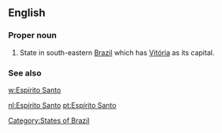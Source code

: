 ==English==

===Proper noun===
{{en-proper noun|sg=[[Espírito]] [[Santo]]}}

# State in south-eastern [[Brazil]] which has [[Vitória]] as its capital.

===See also===
[[w:Espírito Santo]]

[[Category:States of Brazil]]

[[nl:Espírito Santo]]
[[pt:Espírito Santo]]